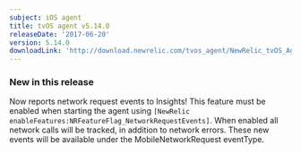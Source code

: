 ```yaml
---
subject: iOS agent
title: tvOS agent v5.14.0
releaseDate: '2017-06-20'
version: 5.14.0
downloadLink: 'http://download.newrelic.com/tvos_agent/NewRelic_tvOS_Agent_5.14.0.zip'
---
```


### New in this release

Now reports network request events to Insights! This feature must be enabled when starting the agent using `[NewRelic enableFeatures:NRFeatureFlag_NetworkRequestEvents]`. When enabled all network calls will be tracked, in addition to network errors. These new events will be available under the MobileNetworkRequest eventType.
